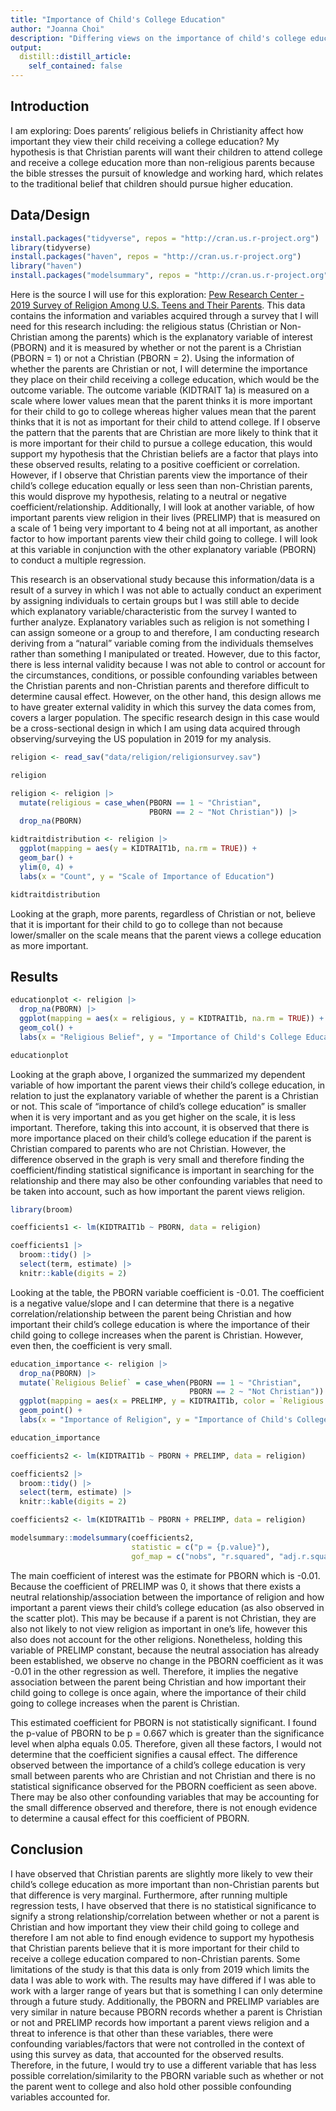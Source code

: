 ```yaml
---
title: "Importance of Child's College Education"
author: "Joanna Choi"
description: "Differing views on the importance of child's college education based on parent's religion"
output:
  distill::distill_article:
    self_contained: false
---
```


  
## Introduction
  I am exploring: Does parents' religious beliefs in Christianity affect how important they view their child receiving a college education? My hypothesis is that Christian parents will want their children to attend college and receive a college education more than non-religious parents because the bible stresses the pursuit of knowledge and working hard, which relates to the traditional belief that children should pursue higher education.


## Data/Design

```r
install.packages("tidyverse", repos = "http://cran.us.r-project.org")
library(tidyverse)
install.packages("haven", repos = "http://cran.us.r-project.org")
library("haven")
install.packages("modelsummary", repos = "http://cran.us.r-project.org")
```
  Here is the source I will use for this exploration:
[Pew Research Center - 2019 Survey of Religion Among U.S. Teens and Their Parents](https://www.pewresearch.org/religion/dataset/2019-survey-of-religion-among-u-s-teens-and-their-parents/). This data contains the information and variables acquired through a survey that I will need for this research including: the religious status (Christian or Non-Christian among the parents) which is the explanatory variable of interest (PBORN) and it is measured by whether or not the parent is a Christian (PBORN = 1) or not a Christian (PBORN = 2). Using the information of whether the parents are Christian or not, I will determine the importance they place on their child receiving a college education, which would be the outcome variable. The outcome variable (KIDTRAIT 1a) is measured on a scale where lower values mean that the parent thinks it is more important for their child to go to college whereas higher values mean that the parent thinks that it is not as important for their child to attend college. If I observe the pattern that the parents that are Christian are more likely to think that it is more important for their child to pursue a college education, this would support my hypothesis that the Christian beliefs are a factor that plays into these observed results, relating to a positive coefficient or correlation. However, if I observe that Christian parents view the importance of their child's college education equally or less seen than non-Christian parents, this would disprove my hypothesis, relating to a neutral or negative coefficient/relationship. Additionally, I will look at another variable, of how important parents view religion in their lives (PRELIMP) that is measured on a scale of 1 being very important to 4 being not at all important, as another factor to how important parents view their child going to college. I will look at this variable in conjunction with the other explanatory variable (PBORN) to conduct a multiple regression.

  This research is an observational study because this information/data is a result of a survey in which I was not able to actually conduct an experiment by assigning individuals to certain groups but I was still able to decide which explanatory variable/characteristic from the survey I wanted to further analyze. Explanatory variables such as religion is not something I can assign someone or a group to and therefore, I am conducting research deriving from a "natural" variable coming from the individuals themselves rather than something I manipulated or treated. However, due to this factor, there is less internal validity because I was not able to control or account for the circumstances, conditions, or possible confounding variables between the Christian parents and non-Christian parents and therefore difficult to determine causal effect. However, on the other hand, this design allows me to have greater external validity in which this survey the data comes from, covers a larger population. The specific research design in this case would be a cross-sectional design in which I am using data acquired through observing/surveying the US population in 2019 for my analysis. 

```r
religion <- read_sav("data/religion/religionsurvey.sav")

religion

religion <- religion |>
  mutate(religious = case_when(PBORN == 1 ~ "Christian",
                               PBORN == 2 ~ "Not Christian")) |>
  drop_na(PBORN) 

kidtraitdistribution <- religion |>
  ggplot(mapping = aes(y = KIDTRAIT1b, na.rm = TRUE)) +
  geom_bar() +
  ylim(0, 4) +
  labs(x = "Count", y = "Scale of Importance of Education")

kidtraitdistribution
```
Looking at the graph, more parents, regardless of Christian or not, believe that it is important for their child to go to college than not because lower/smaller on the scale means that the parent views a college education as more important. 
 
  
## Results
```r
educationplot <- religion |>
  drop_na(PBORN) |>
  ggplot(mapping = aes(x = religious, y = KIDTRAIT1b, na.rm = TRUE)) +
  geom_col() +
  labs(x = "Religious Belief", y = "Importance of Child's College Education")

educationplot
```
Looking at the graph above, I organized the summarized my dependent variable of how important the parent views their child's college education, in relation to just the explanatory variable of whether the parent is a Christian or not. This scale of "importance of child's college education" is smaller when it is very important and as you get higher on the scale, it is less important. Therefore, taking this into account, it is observed that there is more importance placed on their child's college education if the parent is Christian compared to parents who are not Christian. However, the difference observed in the graph is very small and therefore finding the coefficient/finding statistical significance is important in searching for the relationship and there may also be other confounding variables that need to be taken into account, such as how important the parent views religion.

```r
library(broom)

coefficients1 <- lm(KIDTRAIT1b ~ PBORN, data = religion)

coefficients1 |>
  broom::tidy() |>
  select(term, estimate) |>  
  knitr::kable(digits = 2)
```
Looking at the table, the PBORN variable coefficient is -0.01. The coefficient is a negative value/slope and I can determine that there is a negative correlation/relationship between the parent being Christian and how important their child's college education is where the importance of their child going to college increases when the parent is Christian. However, even then, the coefficient is very small.

```r
education_importance <- religion |>
  drop_na(PBORN) |>
  mutate(`Religious Belief` = case_when(PBORN == 1 ~ "Christian",
                                        PBORN == 2 ~ "Not Christian")) |>
  ggplot(mapping = aes(x = PRELIMP, y = KIDTRAIT1b, color = `Religious Belief`)) +
  geom_point() +
  labs(x = "Importance of Religion", y = "Importance of Child's College Education")

education_importance
```
```r
coefficients2 <- lm(KIDTRAIT1b ~ PBORN + PRELIMP, data = religion)

coefficients2 |>
  broom::tidy() |>
  select(term, estimate) |>  
  knitr::kable(digits = 2)
```
```r
coefficients2 <- lm(KIDTRAIT1b ~ PBORN + PRELIMP, data = religion)

modelsummary::modelsummary(coefficients2,
                           statistic = c("p = {p.value}"),
                           gof_map = c("nobs", "r.squared", "adj.r.squared"))
```
  The main coefficient of interest was the estimate for PBORN which is -0.01. Because the coefficient of PRELIMP was 0, it shows that there exists a neutral relationship/association between the importance of religion and how important a parent views their child's college education (as also observed in the scatter plot). This may be because if a parent is not Christian, they are also not likely to not view religion as important in one's life, however this also does not account for the other religions. Nonetheless, holding this variable of PRELIMP constant, because the neutral association has already been established, we observe no change in the PBORN coefficient as it was -0.01 in the other regression as well. Therefore, it implies the negative association between the parent being Christian and how important their child going to college is once again, where the importance of their child going to college increases when the parent is Christian.
  
  This estimated coefficient for PBORN is not statistically significant. I found the p-value of PBORN to be p = 0.667 which is greater than the significance level when alpha equals 0.05. Therefore, given all these factors, I would not determine that the coefficient signifies a causal effect. The difference observed between the importance of a child's college education is very small between parents who are Christian and not Christian and there is no statistical significance observed for the PBORN coefficient as seen above. There may be also other confounding variables that may be accounting for the small difference observed and therefore, there is not enough evidence to determine a causal effect for this coefficient of PBORN.


## Conclusion
  I have observed that Christian parents are slightly more likely to vew their child's college education as more important than non-Christian parents but that difference is very marginal. Furthermore, after running multiple regression tests, I have observed that there is no statistical significance to signify a strong relationship/correlation between whether or not a parent is Christian and how important they view their child going to college and therefore I am not able to find enough evidence to support my hypothesis that Christian parents believe that it is more important for their child to receive a college education compared to non-Christian parents. Some limitations of the study is that this data is only from 2019 which limits the data I was able to work with. The results may have differed if I was able to work with a larger range of years but that is something I can only determine through a future study. Additionally, the PBORN and PRELIMP variables are very similar in nature because PBORN records whether a parent is Christian or not and PRELIMP records how important a parent views religion and a threat to inference is that other than these variables, there were confounding variables/factors that were not controlled in the context of using this survey as data, that accounted for the observed results. Therefore, in the future, I would try to use a different variable that has less possible correlation/similarity to the PBORN variable such as whether or not the parent went to college and also hold other possible confounding variables accounted for. 